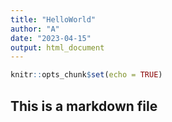 ```yaml
---
title: "HelloWorld"
author: "A"
date: "2023-04-15"
output: html_document
---
```


```r
knitr::opts_chunk$set(echo = TRUE)
```
## This is a markdown file


